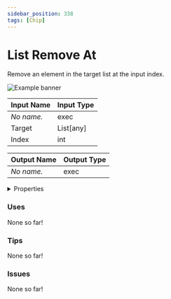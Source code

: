 ```yaml
---
sidebar_position: 338
tags: [Chip]
---
```


# List Remove At

Remove an element in the target list at the input index.



![Example banner](./assets/02774487-d41a-4b59-9aa9-2aeb0aad9e37.svg)

| Input Name | Input Type |
|-----------|-----------|
| *No name.* | exec |
| Target | List[any] |
| Index | int |

| Output Name | Output Type |
|-----------|-----------|
| *No name.* | exec |


<details>
  <summary>Properties</summary>
  <div>
    <div>
    <table>
      <thead>
        <tr>
          <th>Is beta required?</th>
          <th>❌</th>
        </tr>
        <tr>
          <th>Is this chip a trolling risk?</th>
          <th>❌</th>
        </tr>
        <tr>
          <th>Chip UUPD</th>
          <th>._uuid</th>
        </tr>
      </thead>
    </table>
    </div>
  </div>
</details>

### Uses

None so far!

### Tips

None so far!

### Issues

None so far!